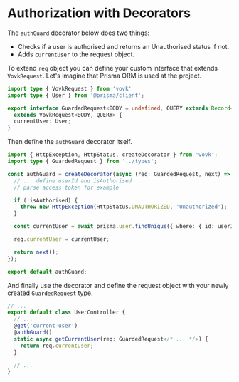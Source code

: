 
# Authorization with Decorators

The `authGuard` decorator below does two things:

- Checks if a user is authorised and returns an Unauthorised status if not.
- Adds `currentUser` to the request object.

To extend `req` object you can define your custom interface that extends `VovkRequest`. Let's imagine that Prisma ORM is used at the project.

```ts filename="/src/types.ts"
import type { VovkRequest } from 'vovk'
import type { User } from '@prisma/client';

export interface GuardedRequest<BODY = undefined, QUERY extends Record<string, string> | undefined = undefined>
  extends VovkRequest<BODY, QUERY> {
  currentUser: User;
}

```

Then define the `authGuard` decorator itself.

```ts filename="/src/decorators/authGuard.ts"
import { HttpException, HttpStatus, createDecorator } from 'vovk';
import type { GuardedRequest } from '../types';

const authGuard = createDecorator(async (req: GuardedRequest, next) => {
  // ... define userId and isAuthorised
  // parse access token for example

  if (!isAuthorised) {
    throw new HttpException(HttpStatus.UNAUTHORIZED, 'Unauthorized');
  }

  const currentUser = await prisma.user.findUnique({ where: { id: userId } });

  req.currentUser = currentUser;

  return next();
});

export default authGuard;
```

And finally use the decorator and define the request object with your newly created `GuardedRequest` type.

```ts
// ...
export default class UserController {
  // ...
  @get('current-user')
  @authGuard()
  static async getCurrentUser(req: GuardedRequest</* ... */>) {
    return req.currentUser;
  }

  // ...
}
```